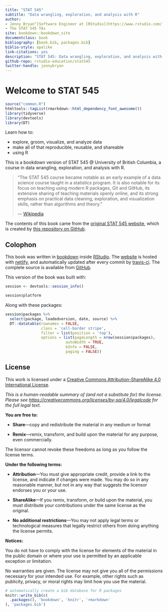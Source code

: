 ```yaml
--- 
title: "STAT 545"
subtitle: "Data wrangling, exploration, and analysis with R"
author: 
- Jenny Bryan^[Software Engineer at [RStudio](https://www.rstudio.com/) on the [tidyverse](https://www.tidyverse.org/)/[r-lib](https://github.com/r-lib/) team, [jennybryan.org](https://jennybryan.org)]
- The STAT 545 TAs
site: bookdown::bookdown_site
documentclass: book
bibliography: [book.bib, packages.bib]
biblio-style: apalike
link-citations: yes
description: "STAT 545: Data wrangling, exploration, and analysis with R."
github-repo: rstudio-education/stat545
twitter-handle: jennybryan
---
```


# Welcome to STAT 545 {-}

```r
source("common.R")
htmltools::tagList(rmarkdown::html_dependency_font_awesome())
library(tidyverse)
library(devtools)
library(DT)
```

Learn how to:

* explore, groom, visualize, and analyze data
* make all of that reproducible, reusable, and shareable
* using R

This is a bookdown version of STAT 545 @ University of British Columbia, a course in data wrangling, exploration, and analysis with R. 

> "The STAT 545 course became notable as an early example of a data science course taught in a statistics program. It is also notable for its focus on teaching using modern R packages, Git and GitHub, its extensive sharing of teaching materials openly online, and its strong emphasis on practical data cleaning, exploration, and visualization skills, rather than algorithms and theory." 
>  
> --- [Wikipedia](https://en.wikipedia.org/wiki/Jenny_Bryan)

The contents of this book came from the [original STAT 545 website](https://STAT545-UBC.github.io/STAT545-UBC.github.io/), which is created by [this repository on GitHub](https://github.com/STAT545-UBC/STAT545-UBC.github.io). 

## Colophon {-}

<!--TODO: Update website and github links when finalized-->

This book was written in [bookdown](http://bookdown.org/) inside [RStudio](http://www.rstudio.com/ide/). The [website](https://gracious-allen-b2d17f.netlify.com) is hosted with [netlify](https://www.netlify.com), and automatically updated after every commit by [travis-ci](https://travis-ci.org). The complete source is available from [GitHub](https://github.com/rstudio-education/stat545).


This version of the book was built with:

```r
session <- devtools::session_info()

session$platform
```

Along with these packages:

```r
session$packages %>% 
  select(package, loadedversion, date, source) %>% 
  DT::datatable(rownames = FALSE,
                class = 'cell-border stripe',
                filter = list(position = 'top'),
                options = list(pageLength = nrow(session$packages), 
                           autoWidth = TRUE,
                           bInfo = FALSE,
                           paging = FALSE))
```

## License {-}

This work is
licensed under a [Creative Commons Attribution-ShareAlike 4.0 International License](https://creativecommons.org/licenses/by-sa/4.0/).

<center>
<i class="fab fa-creative-commons fa-2x"></i><i class="fab fa-creative-commons-by fa-2x"></i><i class="fab fa-creative-commons-sa fa-2x"></i>
</center>

*This is a human-readable summary of (and not a substitute for) the license.
Please see <https://creativecommons.org/licenses/by-sa/4.0/legalcode> for the full legal text.*

**You are free to:**

- **Share**---copy and redistribute the material in any medium or
  format

- **Remix**---remix, transform, and build upon the material for any
  purpose, even commercially.

The licensor cannot revoke these freedoms as long as you follow the
license terms.

**Under the following terms:**

- **Attribution**---You must give appropriate credit, provide a link
  to the license, and indicate if changes were made. You may do so in
  any reasonable manner, but not in any way that suggests the licensor
  endorses you or your use.
  
- **ShareAlike**---If you remix, transform, or build upon the material, you must distribute your contributions under the same license as the original. 

- **No additional restrictions**---You may not apply legal terms or
  technological measures that legally restrict others from doing
  anything the license permits.

**Notices:**

You do not have to comply with the license for elements of the
material in the public domain or where your use is permitted by an
applicable exception or limitation.

No warranties are given. The license may not give you all of the
permissions necessary for your intended use. For example, other rights
such as publicity, privacy, or moral rights may limit how you use the
material.

```r
# automatically create a bib database for R packages
knitr::write_bib(c(
  .packages(), 'bookdown', 'knitr', 'rmarkdown'
), 'packages.bib')
```

